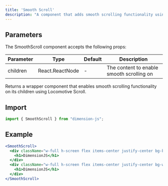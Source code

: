 ```yaml
---
title: 'Smooth Scroll'
description: "A component that adds smooth scrolling functionality using Locomotive Scroll."
---
```

  

## Parameters
The SmoothScroll component accepts the following props:

| Parameter | Type | Default | Description |
| --------- | ---- | ------- | ----------- |
| children | React.ReactNode | - | The content to enable smooth scrolling on |

Returns a wrapper component that enables smooth scrolling functionality on its children using Locomotive Scroll.

## Import

```jsx
import { SmoothScroll } from "dimension-js";
```

## Example

```jsx
<SmoothScroll>
  <div className="w-full h-screen flex items-center justify-center bg-black text-white text-5xl">
    <h1>DimensionJS</h1>
  </div>
  <div className="w-full h-screen flex items-center justify-center bg-white text-black text-5xl">
    <h1>DimensionJS</h1>
  </div>
</SmoothScroll>
```





